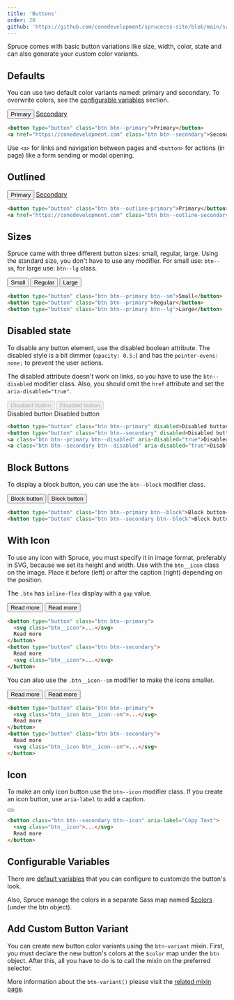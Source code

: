 ```yaml
---
title: 'Buttons'
order: 20
github: 'https://github.com/conedevelopment/sprucecss-site/blob/main/src/docs/elements/buttons.mdx'
---
```


<p className="lead">Spruce comes with basic button variations like size, width, color, state and can also generate your custom color variants.</p>

## Defaults

You can use two default color variants named: primary and secondary. To overwrite colors, see the [configurable variables](#configurable-variables) section.

<Preview>
  <div class="button-grid">
    <button type="button" class="btn btn--primary">Primary</button>
    <a href="https://conedevelopment.com" class="btn btn--secondary">Secondary</a>
  </div>
</Preview>

```html
<button type="button" class="btn btn--primary">Primary</button>
<a href="https://conedevelopment.com" class="btn btn--secondary">Secondary</a>
```

<Notification type="correct">Use <code>&lt;a&gt;</code> for links and navigation between pages and <code>&lt;button&gt;</code> for actions (in page) like a form sending or modal opening.</Notification>

## Outlined

<Preview>
  <div class="button-grid">
    <button type="button" class="btn btn--outline-primary">Primary</button>
    <a href="https://conedevelopment.com" class="btn btn--outline-secondary">Secondary</a>
  </div>
</Preview>

```html
<button type="button" class="btn btn--outline-primary">Primary</button>
<a href="https://conedevelopment.com" class="btn btn--outline-secondary">Secondary</a>
```

## Sizes

Spruce came with three different button sizes: small, regular, large. Using the standard size, you don't have to use any modifier. For small use: `btn--sm`, for large use: `btn--lg` class.

<Preview>
  <div class="button-grid">
    <button type="button" class="btn btn--primary btn--sm">Small</button>
    <button type="button" class="btn btn--primary">Regular</button>
    <button type="button" class="btn btn--primary btn--lg">Large</button>
  </div>
</Preview>

```html
<button type="button" class="btn btn--primary btn--sm">Small</button>
<button type="button" class="btn btn--primary">Regular</button>
<button type="button" class="btn btn--primary btn--lg">Large</button>
```

## Disabled state

To disable any button element, use the disabled boolean attribute. The disabled style is a bit dimmer (`opacity: 0.5;`) and has the `pointer-evens: none;` to prevent the user actions.

The disabled attribute doesn't work on links, so you have to use the `btn--disabled` modifier class. Also, you should omit the `href` attribute and set the `aria-disabled="true"`.

<Preview>
  <div class="button-grid">
    <button type="button" class="btn btn--primary" disabled>Disabled button</button>
    <button type="button" class="btn btn--secondary" disabled>Disabled button</button>
  </div>
  <div class="button-grid">
    <a class="btn btn--primary btn--disabled" aria-disabled="true">Disabled button</a>
    <a class="btn btn--secondary btn--disabled" aria-disabled="true">Disabled button</a>
  </div>
</Preview>

```html
<button type="button" class="btn btn--primary" disabled>Disabled button</button>
<button type="button" class="btn btn--secondary" disabled>Disabled button</button>
<a class="btn btn--primary btn--disabled" aria-disabled="true">Disabled button</a>
<a class="btn btn--secondary btn--disabled" aria-disabled="true">Disabled button</a>
```

## Block Buttons

To display a block button, you can use the `btn--block` modifier class.

<Preview>
  <div class="button-grid button-grid--stacked">
    <button type="button" class="btn btn--primary btn--block">Block button</button>
    <button type="button" class="btn btn--secondary btn--block">Block button</button>
  </div>
</Preview>

```html
<button type="button" class="btn btn--primary btn--block">Block button</button>
<button type="button" class="btn btn--secondary btn--block">Block button</button>
```

## With Icon

To use any icon with Spruce, you must specify it in image format, preferably in SVG, because we set its height and width. Use with the `btn__icon` class on the image. Place it before (left) or after the caption (right) depending on the position.

The `.btn` has `inline-flex` display with a `gap` value.

<Preview>
  <div class="button-grid button-grid--stacked">
    <button type="button" class="btn btn--primary"><Icon type="arrow-right" className="btn__icon" /> Read more</button>
    <button type="button" class="btn btn--secondary">Read more <Icon type="arrow-right" className="btn__icon" /></button>
  </div>
</Preview>

```html
<button type="button" class="btn btn--primary">
  <svg class="btn__icon">...</svg>
  Read more
</button>
<button type="button" class="btn btn--secondary">
  Read more
  <svg class="btn__icon">...</svg>
</button>
```

You can also use the `.btn__icon--sm` modifier to make the icons smaller.

<Preview>
  <div class="button-grid button-grid--stacked">
    <button type="button" class="btn btn--primary"><Icon type="arrow-right" className="btn__icon btn__icon--sm" /> Read more</button>
    <button type="button" class="btn btn--secondary">Read more <Icon type="arrow-right" className="btn__icon btn__icon--sm" /></button>
  </div>
</Preview>

```html
<button type="button" class="btn btn--primary">
  <svg class="btn__icon btn__icon--sm">...</svg>
  Read more
</button>
<button type="button" class="btn btn--secondary">
  Read more
  <svg class="btn__icon btn__icon--sm">...</svg>
</button>
```

## Icon

To make an only icon button use the `btn--icon` modifier class. If you create an icon button, use `aria-label` to add a caption.

<Preview>
  <div class="button-grid button-grid--stacked">
    <button class="btn btn--secondary btn--icon" aria-label="Copy Text">
      <Icon type="copy" className="btn__icon" />
    </button>
  </div>
</Preview>

```html
<button class="btn btn--secondary btn--icon" aria-label="Copy Text">
  <svg class="btn__icon">...</svg>
  Read more
</button>
```

## Configurable Variables

There are [default variables](/docs/sass/variables#buttons) that you can configure to customize the button's look.

Also, Spruce manage the colors in a separate Sass map named [$colors](/docs/sass/variables#colors) (under the btn object).

## Add Custom Button Variant

You can create new button color variants using the `btn-variant` mixin. First, you must declare the new button's colors at the `$color` map under the `btn` object. After this, all you have to do is to call the mixin on the preferred selector.

More information about the `btn-variant()` please visit the [related mixin page](/docs/sass/mixins#btn-variant).
